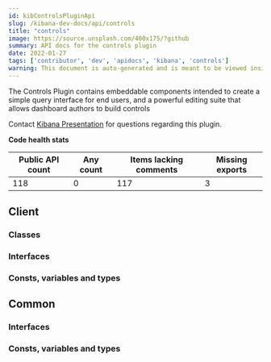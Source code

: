 ```yaml
---
id: kibControlsPluginApi
slug: /kibana-dev-docs/api/controls
title: "controls"
image: https://source.unsplash.com/400x175/?github
summary: API docs for the controls plugin
date: 2022-01-27
tags: ['contributor', 'dev', 'apidocs', 'kibana', 'controls']
warning: This document is auto-generated and is meant to be viewed inside our experimental, new docs system. Reach out in #docs-engineering for more info.
---
```


The Controls Plugin contains embeddable components intended to create a simple query interface for end users, and a powerful editing suite that allows dashboard authors to build controls

Contact [Kibana Presentation](https://github.com/orgs/elastic/teams/kibana-presentation) for questions regarding this plugin.

**Code health stats**

| Public API count  | Any count | Items lacking comments | Missing exports |
|-------------------|-----------|------------------------|-----------------|
| 118 | 0 | 117 | 3 |

## Client

### Classes
<DocDefinitionList data={controlsObj.client.classes}/>

### Interfaces
<DocDefinitionList data={controlsObj.client.interfaces}/>

### Consts, variables and types
<DocDefinitionList data={controlsObj.client.misc}/>

## Common

### Interfaces
<DocDefinitionList data={controlsObj.common.interfaces}/>

### Consts, variables and types
<DocDefinitionList data={controlsObj.common.misc}/>

